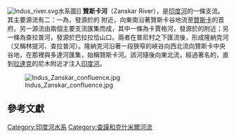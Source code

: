 {{multiple issues|
{{expand|time=2015-03-14T13:06:56+00:00}}
{{unreferenced|time=2015-03-14T13:06:56+00:00}}
}}
{{coord|33.7719174|76.8453493|type:river|display=title|format=dms}}
[[File:Indus_river.svg|thumb]]水系圖]]
'''贊斯卡河'''（Zanskar River），是[[印度河|印度河]]的一條支流。其主要源流有二：一為{{link-en|多達河|Doda River}}，發源於{{convert|4400|m|ft|abbr=on}}的{{link-en|彭西山口|Pensi La}} 附近，向東南沿著贊斯卡谷地流至[[贊斯卡|贊斯卡]]的首府{{link-en|帕杜姆|Padum}}。另一源流由兩個主要支流匯集而成，其中一條為卡賈格河，發源於{{convert|5091|m|ft|abbr=on}}的{{link-en|遜果山口|Shingo La}}附近；另一條為查拉普河，發源於巴拉拉恰山口。兩者在普尼村之下匯流後，形成隆納克河（又稱林提河、查拉普河）。隆納克河沿著一段狹窄的峽谷向西北流向贊斯卡中央谷地，在那裡與多達河匯集，始稱贊斯卡河。該河隨後向東北流，經過著名的{{link-en|冰河徒步|Chadar Trek|贊斯卡峽谷}}，直到[[拉達克|拉達克]]的尼木附近才注入[[印度河|印度河]]。

[[File:Indus_Zanskar_confluence.jpg|thumb]]

==參考文獻==
{{Reflist}}

[[Category:印度河水系|Category:印度河水系]]
[[Category:查謨和克什米爾河流|Category:查謨和克什米爾河流]]
